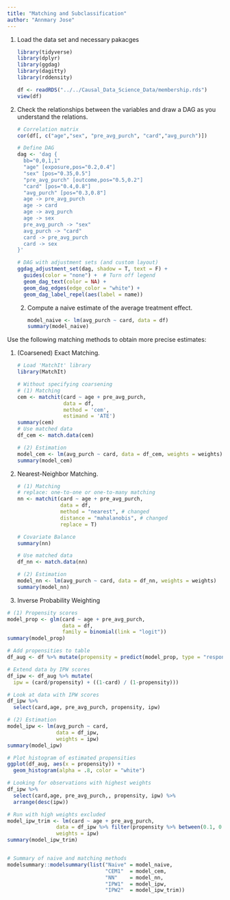 ```yaml
---
title: "Matching and Subclassification"
author: "Annmary Jose"
---
```


1.  Load the data set and necessary pakacges

    ```r
    library(tidyverse)
    library(dplyr)
    library(ggdag)
    library(dagitty)
    library(rddensity)

    df <- readRDS("../../Causal_Data_Science_Data/membership.rds")
    view(df)

    ```

2.  Check the relationships between the variables and draw a DAG as you understand the relations.

    ```r

    # Correlation matrix
    cor(df[, c("age","sex", "pre_avg_purch", "card","avg_purch")])

    # Define DAG
    dag <- 'dag {
      bb="0,0,1,1"
      "age" [exposure,pos="0.2,0.4"]
      "sex" [pos="0.35,0.5"]
      "pre_avg_purch" [outcome,pos="0.5,0.2"]
      "card" [pos="0.4,0.8"]
      "avg_purch" [pos="0.3,0.8"]
      age -> pre_avg_purch
      age -> card
      age -> avg_purch
      age -> sex
      pre_avg_purch -> "sex"
      avg_purch -> "card"
      card -> pre_avg_purch
      card -> sex
    }'

    # DAG with adjustment sets (and custom layout)
    ggdag_adjustment_set(dag, shadow = T, text = F) +
      guides(color = "none") +  # Turn off legend
      geom_dag_text(color = NA) +
      geom_dag_edges(edge_color = "white") +
      geom_dag_label_repel(aes(label = name))
    ```

    2.  Compute a naive estimate of the average treatment effect.

        ```r
        model_naive <- lm(avg_purch ~ card, data = df)
        summary(model_naive)
        ```

Use the following matching methods to obtain more precise estimates:

1.  (Coarsened) Exact Matching.

    ```r

    # Load 'MatchIt' library
    library(MatchIt)

    # Without specifying coarsening
    # (1) Matching
    cem <- matchit(card ~ age + pre_avg_purch,
                   data = df, 
                   method = 'cem', 
                   estimand = 'ATE')
    summary(cem)
    # Use matched data
    df_cem <- match.data(cem)

    # (2) Estimation
    model_cem <- lm(avg_purch ~ card, data = df_cem, weights = weights)
    summary(model_cem)
    ```

2.  Nearest-Neighbor Matching.

    ```r
    # (1) Matching
    # replace: one-to-one or one-to-many matching
    nn <- matchit(card ~ age + pre_avg_purch,
                  data = df,
                  method = "nearest", # changed
                  distance = "mahalanobis", # changed
                  replace = T)

    # Covariate Balance
    summary(nn)

    # Use matched data
    df_nn <- match.data(nn)

    # (2) Estimation
    model_nn <- lm(avg_purch ~ card, data = df_nn, weights = weights)
    summary(model_nn)
    ```

3.  Inverse Probability Weighting

```r
# (1) Propensity scores
model_prop <- glm(card ~ age + pre_avg_purch,
                  data = df,
                  family = binomial(link = "logit"))
summary(model_prop)

# Add propensities to table
df_aug <- df %>% mutate(propensity = predict(model_prop, type = "response"))

# Extend data by IPW scores
df_ipw <- df_aug %>% mutate(
  ipw = (card/propensity) + ((1-card) / (1-propensity)))

# Look at data with IPW scores
df_ipw %>% 
  select(card,age, pre_avg_purch, propensity, ipw)

# (2) Estimation
model_ipw <- lm(avg_purch ~ card,
                data = df_ipw, 
                weights = ipw)
summary(model_ipw)

# Plot histogram of estimated propensities
ggplot(df_aug, aes(x = propensity)) +
  geom_histogram(alpha = .8, color = "white")

# Looking for observations with highest weights
df_ipw %>% 
  select(card,age, pre_avg_purch,, propensity, ipw) %>% 
  arrange(desc(ipw))

# Run with high weights excluded
model_ipw_trim <- lm(card ~ age + pre_avg_purch,
                data = df_ipw %>% filter(propensity %>% between(0.1, 0.5)),
                weights = ipw)
summary(model_ipw_trim)


# Summary of naive and matching methods
modelsummary::modelsummary(list("Naive" = model_naive,
                                "CEM1"  = model_cem,
                                "NN"    = model_nn,
                                "IPW1"  = model_ipw,
                                "IPW2"  = model_ipw_trim))
```
